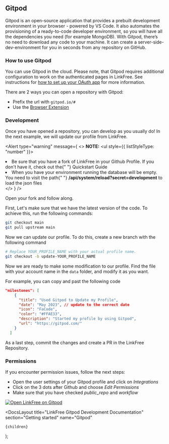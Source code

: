 
## Gitpod

Gitpod is an open-source application that provides a prebuilt development environment in your browser - powered by VS Code. It also automates the provisioning of a ready-to-code developer environment, so you will have all the dependencies you need (for example MongoDB). With Gitpod, there’s no need to download any code to your machine. It can create a server-side-dev-environment for you in seconds from any repository on GitHub.

### How to use Gitpod

You can use Gitpod in the cloud. Please note, that Gitpod requires additional configuration to work on the authenticated pages in LinkFree. See instructions for [how to set up your OAuth app](/docs/environments/environment-variables) for more information.

There are 2 ways you can open a repository with Gitpod:

- Prefix the url with `gitpod.io/#`
- Use the [Browser Extension](https://www.gitpod.io/docs/configure/user-settings/browser-extension)

### Development

Once you have opened a repository, you can develop as you usually do! In the next example, we will update our profile from LinkFree.

<Alert
  type="warning"
  message={
    <>
      <strong>NOTE:</strong>
      <ul style={{ listStyleType: "number" }}>
        <li>
          Be sure that you have a fork of LinkFree in your Github Profile. If
          you don't have it, check out the{" "}
          <Link href="https://linkfree.io/docs/quickstart">
            Quickstart Guide
          </Link>
        </li>
        <li>
          When you have your environment running the database will be empty. You
          need to visit the path{" "}
          <strong>/api/system/reload?secret=development</strong> to load the
          json files
        </li>
      </ul>
    </>
  }
/>

Open your fork and follow along.

First, Let's make sure that we have the latest version of the code. To achieve this, run the following commands:

```bash
git checkout main
git pull upstream main
```

Now we can update our profile. To do this, create a new branch with the following command

```bash
# Replace YOUR_PROFILE_NAME with your actual profile name.
git checkout -b update-YOUR_PROFILE_NAME
```

Now we are ready to make some modification to our profile. Find the file with your account name in the `data` folder, and modify it as you want.

For example, you can copy and past the following code

```json
"milestones": [
    {
      "title": "Used Gitpod to Update my Profile",
      "date": "May 2023", // update to the correct date
      "icon": "FaCode",
      "color": "#FFAE33",
      "description": "Started my profile by using Gitpod",
      "url": "https://gitpod.com/"
    }
  ]
```

As a last step, commit the changes and create a PR in the LinkFree Repository.

### Permissions

If you encounter permission issues, follow the next steps:

- Open the user settings of your Gitpod profile and click on _Integrations_
- Click on the 3 dots after Github and choose _Edit Permissions_
- Make sure that you have checked _public_repo_ and _workflow_

[![Open LinkFree on Gitpod](https://img.shields.io/badge/Gitpod-Ready--to--Code-blue?logo=gitpod)](https://gitpod.io/#https://github.com/EddieHubCommunity/LinkFree)

  <DocsLayout
    title="LinkFree Gitpod Development Documentation"
    section="Getting started"
    name="Gitpod"
  >
    {children}
  </DocsLayout>
);
